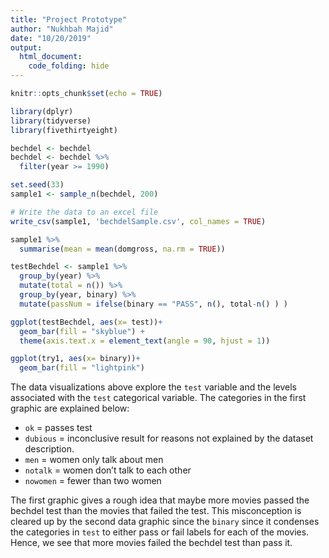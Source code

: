 ```yaml
---
title: "Project Prototype"
author: "Nukhbah Majid"
date: "10/20/2019"
output: 
  html_document:
    code_folding: hide
---
```


```r
knitr::opts_chunk$set(echo = TRUE)
```

```r
library(dplyr)
library(tidyverse)
library(fivethirtyeight)
```

```r
bechdel <- bechdel
bechdel <- bechdel %>%
  filter(year >= 1990)
```

```r
set.seed(33)
sample1 <- sample_n(bechdel, 200)
```


```r
# Write the data to an excel file 
write_csv(sample1, 'bechdelSample.csv', col_names = TRUE)
```

```r
sample1 %>%
  summarise(mean = mean(domgross, na.rm = TRUE))
```

```r
testBechdel <- sample1 %>%
  group_by(year) %>%
  mutate(total = n()) %>%
  group_by(year, binary) %>%
  mutate(passNum = ifelse(binary == "PASS", n(), total-n() ) )
```

```r
ggplot(testBechdel, aes(x= test))+
  geom_bar(fill = "skyblue") +
  theme(axis.text.x = element_text(angle = 90, hjust = 1))
```

```r
ggplot(try1, aes(x= binary))+
  geom_bar(fill = "lightpink")
```

The data visualizations above explore the `test` variable and the levels associated with the `test` categorical variable. The categories in the first graphic are explained below: 

* `ok` = passes test
* `dubious` = inconclusive result for reasons not explained by the dataset description. 
* `men` = women only talk about men
* `notalk` = women don't talk to each other
* `nowomen` = fewer than two women

The first graphic gives a rough idea that maybe more movies passed the bechdel test than the movies that failed the test. This misconception is cleared up by the second data graphic since the `binary` since it condenses the categories in `test` to either pass or fail labels for each of the movies. Hence, we see that more movies failed the bechdel test than pass it. 
